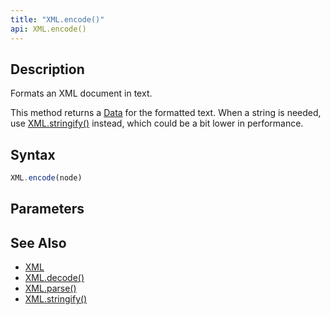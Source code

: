 ```yaml
---
title: "XML.encode()"
api: XML.encode()
---
```


## Description

Formats an XML document in text.

This method returns a [Data](/reference/api/Data) for the formatted text. When a string is needed, use [XML.stringify()](/reference/api/XML/stringify) instead, which could be a bit lower in performance.

## Syntax

``` js
XML.encode(node)
```

## Parameters

<Parameters/>

## See Also

* [XML](/reference/api/XML)
* [XML.decode()](/reference/api/XML/decode)
* [XML.parse()](/reference/api/XML/parse)
* [XML.stringify()](/reference/api/XML/stringify)
